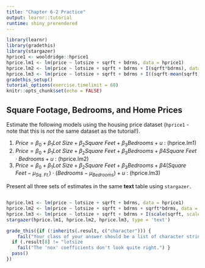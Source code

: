 ```yaml
---
title: "Chapter 6-2 Practice"
output: learnr::tutorial
runtime: shiny_prerendered
---
```


```r
library(learnr)
library(gradethis)
library(stargazer)
hprice1 <- wooldridge::hprice1
hprice.lm1 <- lm(price ~ lotsize + sqrft + bdrms, data = hprice1)
hprice.lm2 <- lm(price ~ lotsize + sqrft + bdrms + I(sqrft*bdrms), data = hprice1)
hprice.lm3 <- lm(price ~ lotsize + sqrft + bdrms + I((sqrft-mean(sqrft))*(bdrms-mean(bdrms))), data = hprice1)
gradethis_setup()
tutorial_options(exercise.timelimit = 60)
knitr::opts_chunk$set(echo = FALSE)
```

## Square Footage, Bedrooms, and Home Prices 

Estimate the following models using the housing price dataset (`hprice1` - note that this is *not* the same dataset as the tutorial!).

1. $Price = \beta_0 + \beta_1Lot\text{ }Size + \beta_2Square\text{ }Feet + \beta_3Bedrooms + u \text{ : (hprice.lm1)}$
2. $Price = \beta_0 + \beta_1Lot\text{ }Size + \beta_2Square\text{ }Feet + \beta_3Bedrooms + \beta4Square\text{ }Feet \cdot Bedrooms + u \text{ : (hprice.lm2)}$
3. $Price = \beta_0 + \beta_1Lot\text{ }Size + \beta_2Square\text{ }Feet + \beta_3Bedrooms + \beta4(Square\text{ }Feet - \mu_{Sq.\text{ }Ft.}) \cdot (Bedrooms - \mu_{Bedrooms}) + u \text{ : (hprice.lm3)}$

Present all three sets of estimates in the same **text** table using `stargazer.`

```r

```

```r
hprice.lm1 <- lm(price ~ lotsize + sqrft + bdrms, data = hprice1)
hprice.lm2 <- lm(price ~ lotsize + sqrft + bdrms + sqrft*bdrms, data = hprice1)
hprice.lm3 <- lm(price ~ lotsize + sqrft + bdrms + I(scale(sqrft, scale = FALSE)*scale(sqrft, scale = FALSE)), data = hprice1)
stargazer(hprice.lm1, hprice.lm2, hprice.lm3, type = 'text')
```

```r
grade_this({if (!inherits(.result, c("character"))) {
    fail("Your class of your answer should be a list of character strings.")}
  if (.result[8] != "lotsize                                                             0.002***               0.002***               0.002***       "){
    fail("The 'nox' coefficients don't look quite right.") }
  pass()
})

```

